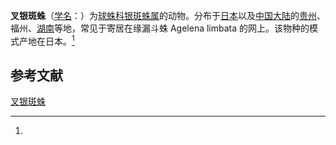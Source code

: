 {{Speciesbox
| name = 叉银斑蛛
| status = 
| status_system = 
| image = 
| genus = Argyrodes
| species = fur
| authority = (Boesenberg et Strand, 1906)<ref name='id12971'>{{cite web| url =http://www.bioinfo.cn/db05/BjdwSpecies.php?action=view&id=12971| title =叉银斑蛛| work =《中国动物物种编目数据库》| publisher =中国科学院微生物研究所| author =中国科学院动物研究所| accessdate =2009-04-28| deadurl =yes| archiveurl =https://web.archive.org/web/20160305003952/http://www.bioinfo.cn/db05/BjdwSpecies.php?action=view&id=12971| archivedate =2016-03-05}}</ref>
}}

'''叉银斑蛛'''（[[学名|学名]]：{{lang|la|''Argyrodes fur''}}）为[[球蛛科|球蛛科]][[银斑蛛属|银斑蛛属]]的动物。分布于[[日本|日本]]以及[[中国大陆|中国大陆]]的[[贵州|贵州]]、福州、[[湖南|湖南]]等地，常见于寄居在缘漏斗蛛 Agelena limbata 的网上。该物种的模式产地在日本。<ref name='id12971'/>

== 参考文献 ==
{{reflist}}

{{Wikispecies|Argyrodes fur}}

[[Category:银斑蛛属|叉银斑蛛]]


{{蜘蛛小作品}}